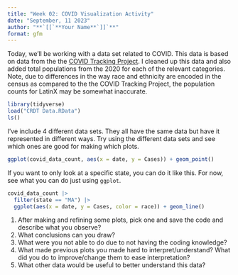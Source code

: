 ```yaml
---
title: "Week 02: COVID Visualization Activity"
date: "September, 11 2023"
author: "**`[[`**Your Name**`]]`**"
format: gfm
---
```


Today, we'll be working with a data set related to COVID.
This data is based on data from the the [COVID Tracking Project](https://covidtracking.com/).
I cleaned up this data and also added total populations from the 2020 for each of the relevant categories.
Note, due to differences in the way race and ethnicity are encoded in the census as compared to the the COVID Tracking Project, the population counts for LatinX may be somewhat inaccurate.

```r
library(tidyverse)
load("CRDT Data.RData")
ls()
```

I've include 4 different data sets.
They all have the same data but have it represented in different ways.
Try using the different data sets and see which ones are good for making which plots.


```r
ggplot(covid_data_count, aes(x = date, y = Cases)) + geom_point()
```



If you want to only look at a specific state, you can do it like this.
For now, see what you can do just using `ggplot`.

```r
covid_data_count |> 
  filter(state == "MA") |> 
  ggplot(aes(x = date, y = Cases, color = race)) + geom_line()
```

1. After making and refining some plots, pick one and save the code and describe what you observe?
2. What conclusions can you draw?
3. What were you not able to do due to not having the coding knowledge?
4. What made previous plots you made hard to interpret/understand? What did you do to improve/change them to ease interpretation?
5. What other data would be useful to better understand this data?


